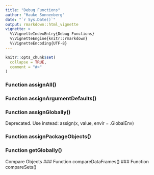 ```yaml
---
title: "Debug Functions"
author: "Hauke Sonnenberg"
date: "`r Sys.Date()`"
output: rmarkdown::html_vignette
vignette: >
  %\VignetteIndexEntry{Debug Functions}
  %\VignetteEngine{knitr::rmarkdown}
  %\VignetteEncoding{UTF-8}
---
```


```r
knitr::opts_chunk$set(
  collapse = TRUE,
  comment = "#>"
)
```

### Function assignAll()
### Function assignArgumentDefaults()
### Function assignGlobally()

Deprecated. Use instead: assign(x, value, envir = .GlobalEnv)

### Function assignPackageObjects()
### Function getGlobally()

Compare Objects
### Function compareDataFrames()
### Function compareSets()

